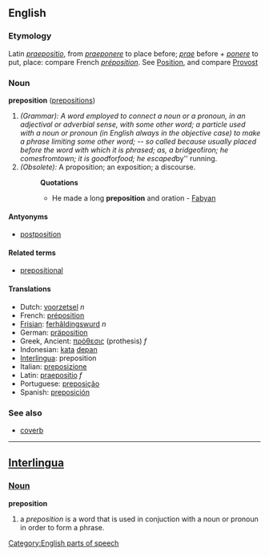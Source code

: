 ==English==
===Etymology===
Latin ''[[praepositio]]'', from ''[[praeponere]]'' to place before; ''[[prae]]'' before + ''[[ponere]]'' to put, place: compare French ''[[préposition]]''. See [[Position]], and compare [[Provost]]

===Noun===
'''preposition''' ([[prepositions]])

#''(Grammar): A word employed to connect a noun or a pronoun, in an adjectival or adverbial sense, with some other word; a particle used with a noun or pronoun (in English always in the objective case) to make a phrase limiting some other word; -- so called because usually placed before the word with which it is phrased; as, a bridge ''of'' iron; he comes ''from'' town; it is good ''for'' food; he escaped ''by'' running.
#''(Obsolete):'' A proposition; an exposition; a discourse.
#:'''Quotations'''
#:*He made a long '''preposition''' and oration - [[Fabyan]]

==== Antyonyms ====
*[[postposition]]

==== Related terms ====
*[[prepositional]]

==== Translations ====
*Dutch: [[voorzetsel]] ''n''
*French: [[préposition]]
*[[Frisian]]: [[ferhâldingswurd]] ''n''
*German: [[präposition]] 
*Greek, Ancient: [[πρόθεσις]] (prothesis) ''f''
*Indonesian: [[kata]] [[depan]]
*[[Interlingua]]: preposition 
*Italian: [[preposizione]] 
*Latin: [[praepositio]] ''f''
*Portuguese: [[preposição]] 
*Spanish: [[preposición]]

===See also===
*[[coverb]]

----

== [[Interlingua]] ==
=== [[Noun]] ===
'''preposition'''

# a ''preposition'' is a word that is used in conjuction with a noun or pronoun in order to form a phrase.

[[Category:English parts of speech]]